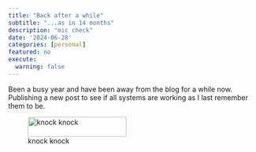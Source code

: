 ```yaml
---
title: "Back after a while"
subtitle: "...as in 14 months"
description: "mic check"
date: '2024-06-28'
categories: [personal]
featured: no
execute:
  warning: false
---
```


Been a busy year and have been away from the blog for a while now. Publishing a new post to see if all systems are working as I last remember them to be.

![knock knock](https://imgur.com/gallery/herro-this-is-bearhovas-witness-i-can-has-foods-no-ok-bai-i-be-back-tomorrow-again-53HoXPQ){width="200" height="40"}
